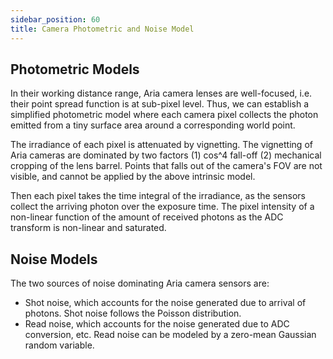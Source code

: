 ```yaml
---
sidebar_position: 60
title: Camera Photometric and Noise Model
---
```


## Photometric Models

In their working distance range, Aria camera lenses are well-focused, i.e. their point spread function is at sub-pixel level. Thus, we can establish a simplified photometric model where each camera pixel collects the photon emitted from a tiny surface area around a corresponding world point.

The irradiance of each pixel is attenuated by vignetting. The vignetting of Aria cameras are dominated by two factors (1) cos^4 fall-off (2) mechanical cropping of the lens barrel.
Points that falls out of the camera's FOV are not visible, and cannot be applied by the above intrinsic model.

Then each pixel takes the time integral of the irradiance, as the sensors collect the arriving photon over the exposure time. The pixel intensity of a non-linear function of the amount of received photons as the ADC transform is non-linear and saturated.


## Noise Models

The two sources of noise dominating Aria camera sensors are:

* Shot noise, which accounts for the noise generated due to arrival of photons. Shot noise follows the Poisson distribution.
* Read noise, which accounts for the noise generated due to ADC conversion, etc. Read noise can be modeled by a zero-mean Gaussian random variable.
